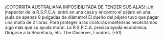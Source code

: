 ¡COTORRITA AUSTRALIANA IMPOSIBILITADA DE TENDER SUS ALAS!
¡Un inspector de la R.S.P.C.A. entró en una casa y encontró el pájaro en una
jaula de apenas 8 pulgadas de diámetro! El dueño del pájaro tuvo que pagar una
multa de 2 libras. Para proteger a las criaturas indefensas necesitamos algo más
que su ayuda moral. La R.S.P.C.A. precisa ayuda económica. Dirigirse a la
Secretaría, etc.
The Observer, Londres.
(-51)
